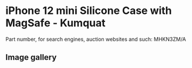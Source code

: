 
# iPhone 12 mini Silicone Case with MagSafe - Kumquat

Part number, for search engines, auction websites and such: MHKN3ZM/A

## Image gallery

<div style={{ width: "768px" }}>
  <GalleryComponent
    images={[
      {
        original: "/everysource/MHKN3.webp",
        thumbnail: "/everypreview/MHKN3.webp",
      },
      {
        original: "/everysource/MHKN3_AV01.webp",
        thumbnail: "/everypreview/MHKN3_AV01.webp",
      },
      {
        original: "/everysource/MHKN3_AV02.webp",
        thumbnail: "/everypreview/MHKN3_AV02.webp",
      },
      {
        original: "/everysource/MHKN3_AV03.webp",
        thumbnail: "/everypreview/MHKN3_AV03.webp",
      },
      {
        original: "/everysource/MHKN3_AV04.webp",
        thumbnail: "/everypreview/MHKN3_AV04.webp",
      },
      {
        original: "/everysource/MHKN3_AV05.webp",
        thumbnail: "/everypreview/MHKN3_AV05.webp",
      }
    ]}
  />
</div>